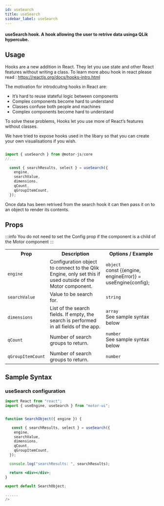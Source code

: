 ```yaml
---
id: useSearch
title: useSearch
sidebar_label: useSearch
---
```


#### useSearch hook. A hook allowing the user to retrive data usinga QLik hypercube.

## Usage

Hooks are a new addition in React. They let you use state and other React features without writing a class. To learn more abou hook in react please read : <a>https://reactjs.org/docs/hooks-intro.html</a>

The motivation for introdcuitng hooks in React are:

- It’s hard to reuse stateful logic between components
- Complex components become hard to understand
- Classes confuse both people and machines
- Complex components become hard to understand

To solve these problems, Hooks let you use more of React’s features without classes.

We have tried to expose hooks used in the libary so that you can create your own visualisations if you wish.

```javascript

import { useSearch } from @motor-js/core
//...

  const { searchResults, select } = useSearch({
    engine,
    searchValue,
    dimensions,
    qCount,
    qGroupItemCount,
  });

```

Once data has been retrived from the search hook it can then pass it on to an object to render its contents.

## Props

:::info
You do not need to set the Config prop if the component is a child of the Motor component
:::

<table>
  <tr>
    <th>Prop</th>
    <th>Description</th>
    <th>Options / Example</th>
  </tr>
  <tr>
    <td>
      <code>engine</code>
    </td>
    <td>
      Configuration object to connect to the Qlik Engine, only set this if used
      outside of the Motor component.
    </td>
    <td>
      <code>object</code> <br />
      const &#123;(engine, engineError)&#125; = useEngine(config);
    </td>
  </tr>
  <tr>
    <td>
      <code>searchValue</code>
    </td>
    <td>Value to be search for.</td>
    <td>
      <code>string</code>
      <br />
    </td>
  </tr>
  <tr>
    <td>
      <code>dimensions</code>
    </td>
    <td>
      List of the search fields. If empty, the search is performed in all fields
      of the app.
    </td>
    <td>
      <code>array</code>
      <br />
      See sample syntax below
    </td>
  </tr>
  <tr>
    <td>
      <code>qCount</code>
    </td>
    <td>Number of search groups to return.</td>
    <td>
      <code>number</code>
      <br />
      See sample syntax below
    </td>
  </tr>
  <tr>
    <td>
      <code>qGroupItemCount</code>
    </td>
    <td>Number of search groups to return.</td>
    <td>
      <code>number</code>
      <br />
    </td>
  </tr>
</table>

## Sample Syntax

### useSearch configuration

```jsx {7-13}
import React from "react";
import { useEngine, useSearch } from "motor-ui";


function SearchObject({ engine }) {

   const { searchResults, select } = useSearch({
    engine,
    searchValue,
    dimensions,
    qCount,
    qGroupItemCount,
  });

  console.log("searchResults: ", searchResults);

  return <div></div>;
}

export default SearchObject;

......
/>
```
